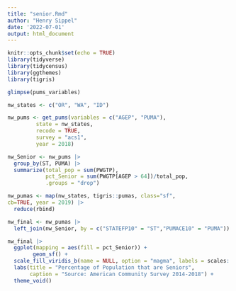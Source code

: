```yaml
---
title: "senior.Rmd"
author: "Henry Sippel"
date: '2022-07-01'
output: html_document
---
```


```r
knitr::opts_chunk$set(echo = TRUE)
library(tidyverse)
library(tidycensus)
library(ggthemes)
library(tigris)
```

```r
glimpse(pums_variables)

nw_states <- c("OR", "WA", "ID")

nw_pums <- get_pums(variables = c("AGEP", "PUMA"),
         state = nw_states, 
         recode = TRUE, 
         survey = "acs1", 
         year = 2018)

nw_Senior <- nw_pums |> 
  group_by(ST, PUMA) |> 
  summarize(total_pop = sum(PWGTP), 
            pct_Senior = sum(PWGTP[AGEP > 64])/total_pop, 
            .groups = "drop") 

nw_pumas <- map(nw_states, tigris::pumas, class="sf", 
cb=TRUE, year = 2019) |> 
  reduce(rbind)

nw_final <- nw_pumas |> 
  left_join(nw_Senior, by = c("STATEFP10" = "ST","PUMACE10" = "PUMA"))

nw_final |> 
  ggplot(mapping = aes(fill = pct_Senior)) +
        geom_sf() +
  scale_fill_viridis_b(name = NULL, option = "magma", labels = scales::label_percent(1)) +
  labs(title = "Percentage of Population that are Seniors", 
       caption = "Source: American Community Survey 2014-2018") +
  theme_void()
```

